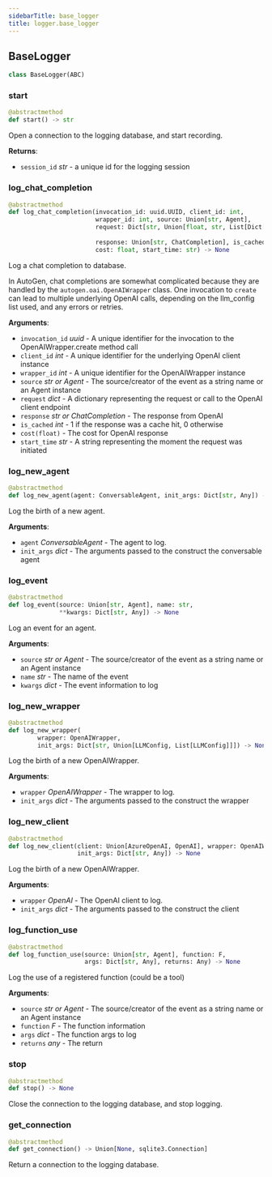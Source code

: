 ```yaml
---
sidebarTitle: base_logger
title: logger.base_logger
---
```


## BaseLogger

```python
class BaseLogger(ABC)
```

### start

```python
@abstractmethod
def start() -> str
```

Open a connection to the logging database, and start recording.

**Returns**:

- `session_id` _str_ - a unique id for the logging session

### log\_chat\_completion

```python
@abstractmethod
def log_chat_completion(invocation_id: uuid.UUID, client_id: int,
                        wrapper_id: int, source: Union[str, Agent],
                        request: Dict[str, Union[float, str, List[Dict[str,
                                                                       str]]]],
                        response: Union[str, ChatCompletion], is_cached: int,
                        cost: float, start_time: str) -> None
```

Log a chat completion to database.

In AutoGen, chat completions are somewhat complicated because they are handled by the `autogen.oai.OpenAIWrapper` class.
One invocation to `create` can lead to multiple underlying OpenAI calls, depending on the llm_config list used, and
any errors or retries.

**Arguments**:

- `invocation_id` _uuid_ - A unique identifier for the invocation to the OpenAIWrapper.create method call
- `client_id` _int_ - A unique identifier for the underlying OpenAI client instance
- `wrapper_id` _int_ - A unique identifier for the OpenAIWrapper instance
- `source` _str or Agent_ - The source/creator of the event as a string name or an Agent instance
- `request` _dict_ - A dictionary representing the request or call to the OpenAI client endpoint
- `response` _str or ChatCompletion_ - The response from OpenAI
- `is_cached` _int_ - 1 if the response was a cache hit, 0 otherwise
- `cost(float)` - The cost for OpenAI response
- `start_time` _str_ - A string representing the moment the request was initiated

### log\_new\_agent

```python
@abstractmethod
def log_new_agent(agent: ConversableAgent, init_args: Dict[str, Any]) -> None
```

Log the birth of a new agent.

**Arguments**:

- `agent` _ConversableAgent_ - The agent to log.
- `init_args` _dict_ - The arguments passed to the construct the conversable agent

### log\_event

```python
@abstractmethod
def log_event(source: Union[str, Agent], name: str,
              **kwargs: Dict[str, Any]) -> None
```

Log an event for an agent.

**Arguments**:

- `source` _str or Agent_ - The source/creator of the event as a string name or an Agent instance
- `name` _str_ - The name of the event
- `kwargs` _dict_ - The event information to log

### log\_new\_wrapper

```python
@abstractmethod
def log_new_wrapper(
        wrapper: OpenAIWrapper,
        init_args: Dict[str, Union[LLMConfig, List[LLMConfig]]]) -> None
```

Log the birth of a new OpenAIWrapper.

**Arguments**:

- `wrapper` _OpenAIWrapper_ - The wrapper to log.
- `init_args` _dict_ - The arguments passed to the construct the wrapper

### log\_new\_client

```python
@abstractmethod
def log_new_client(client: Union[AzureOpenAI, OpenAI], wrapper: OpenAIWrapper,
                   init_args: Dict[str, Any]) -> None
```

Log the birth of a new OpenAIWrapper.

**Arguments**:

- `wrapper` _OpenAI_ - The OpenAI client to log.
- `init_args` _dict_ - The arguments passed to the construct the client

### log\_function\_use

```python
@abstractmethod
def log_function_use(source: Union[str, Agent], function: F,
                     args: Dict[str, Any], returns: Any) -> None
```

Log the use of a registered function (could be a tool)

**Arguments**:

- `source` _str or Agent_ - The source/creator of the event as a string name or an Agent instance
- `function` _F_ - The function information
- `args` _dict_ - The function args to log
- `returns` _any_ - The return

### stop

```python
@abstractmethod
def stop() -> None
```

Close the connection to the logging database, and stop logging.

### get\_connection

```python
@abstractmethod
def get_connection() -> Union[None, sqlite3.Connection]
```

Return a connection to the logging database.

